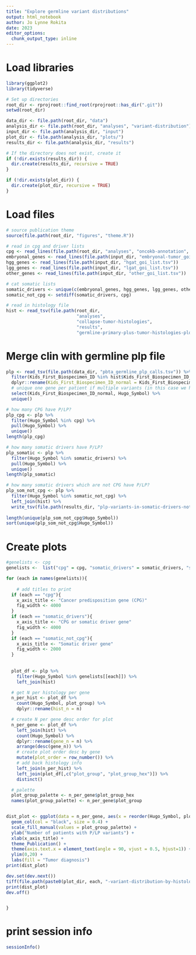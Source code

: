 ```yaml
---
title: "Explore germline variant distributions"
output: html_notebook
author: Jo Lynne Rokita
date: 2023
editor_options: 
  chunk_output_type: inline
---
```


# Load libraries
```r
library(ggplot2)
library(tidyverse) 

# Set up directories
root_dir <- rprojroot::find_root(rprojroot::has_dir(".git"))
setwd(root_dir)

data_dir <- file.path(root_dir, "data")
analysis_dir <- file.path(root_dir, "analyses", "variant-distribution")
input_dir <- file.path(analysis_dir, "input")
plot_dir <- file.path(analysis_dir, "plots/")
results_dir <- file.path(analysis_dir, "results")

# If the directory does not exist, create it
if (!dir.exists(results_dir)) {
  dir.create(results_dir, recursive = TRUE)
}

if (!dir.exists(plot_dir)) {
  dir.create(plot_dir, recursive = TRUE)
}
```

# Load files
```r
# source publication theme
source(file.path(root_dir, "figures", "theme.R"))

# read in cpg and driver lists
cpg <- read_lines(file.path(root_dir, "analyses", "oncokb-annotation", "input", "cpg.txt"))
embryonal_genes <- read_lines(file.path(input_dir, "embryonal-tumor_goi_list.tsv"))
hgg_genes <- read_lines(file.path(input_dir, "hgat_goi_list.tsv"))
lgg_genes <- read_lines(file.path(input_dir, "lgat_goi_list.tsv"))
other_genes <- read_lines(file.path(input_dir, "other_goi_list.tsv"))

# cat somatic lists
somatic_drivers <- unique(c(embryonal_genes, hgg_genes, lgg_genes, other_genes))
somatic_not_cpg <- setdiff(somatic_drivers, cpg)

# read in histology file
hist <- read_tsv(file.path(root_dir, 
                           "analyses", 
                           "collapse-tumor-histologies", 
                           "results",
                           "germline-primary-plus-tumor-histologies-plot-groups-clin-meta.tsv"))
```


# Merge clin with germline plp file

```r
plp <- read_tsv(file.path(data_dir, "pbta_germline_plp_calls.tsv")) %>%
  filter(Kids_First_Biospecimen_ID %in% hist$Kids_First_Biospecimen_ID_normal) %>%
  dplyr::rename(Kids_First_Biospecimen_ID_normal = Kids_First_Biospecimen_ID) %>%
  # unique one gene per patient if multiple variants (in this case we have 1 normal per pt, so can use bs_id)
  select(Kids_First_Biospecimen_ID_normal, Hugo_Symbol) %>%
  unique()

# how many CPG have P/LP?
plp_cpg <- plp %>%
  filter(Hugo_Symbol %in% cpg) %>%
  pull(Hugo_Symbol) %>%
  unique()
length(plp_cpg)

# how many somatic drivers have P/LP?
plp_somatic <- plp %>%
  filter(Hugo_Symbol %in% somatic_drivers) %>%
  pull(Hugo_Symbol) %>%
  unique()
length(plp_somatic)

# how many somatic drivers which are not CPG have P/LP?
plp_som_not_cpg <- plp %>%
  filter(Hugo_Symbol %in% somatic_not_cpg) %>%
  left_join(hist) %>%
  write_tsv(file.path(results_dir, "plp-variants-in-somatic-drivers-not-cpg.tsv"))
  
length(unique(plp_som_not_cpg$Hugo_Symbol))
sort(unique(plp_som_not_cpg$Hugo_Symbol))

```

# Create plots

```r
#genelists <- cpg
genelists <-  list("cpg" = cpg, "somatic_drivers" = somatic_drivers, "somatic_not_cpg" = somatic_not_cpg)

for (each in names(genelists)){
  
    # add titles to print
  if (each == "cpg"){
    x_axis_title <- "Cancer predisposition gene (CPG)"
    fig_width <- 4000
  }
  if (each == "somatic_drivers"){
    x_axis_title <- "CPG or somatic driver gene"
    fig_width <- 4000
  }  
  if (each == "somatic_not_cpg"){
    x_axis_title <- "Somatic driver gene"
    fig_width <- 2000
  }
  
  
  plot_df <- plp %>%
    filter(Hugo_Symbol %in% genelists[[each]]) %>%
    left_join(hist) 

  # get N per histology per gene
  n_per_hist <- plot_df %>%
    count(Hugo_Symbol, plot_group) %>%
    dplyr::rename(hist_n = n)

  # create N per gene desc order for plot
  n_per_gene <- plot_df %>%
    left_join(hist) %>%
    count(Hugo_Symbol) %>%
    dplyr::rename(gene_n = n) %>%
    arrange(desc(gene_n)) %>%
    # create plot order desc by gene
    mutate(plot_order = row_number()) %>%
    # add back histology info
    left_join(n_per_hist) %>%
    left_join(plot_df[,c("plot_group", "plot_group_hex")]) %>%
    distinct()

  # palette
  plot_group_palette <- n_per_gene$plot_group_hex
  names(plot_group_palette) <- n_per_gene$plot_group


dist_plot <- ggplot(data = n_per_gene, aes(x = reorder(Hugo_Symbol, plot_order), y = hist_n, fill = plot_group)) +
  geom_col(col = "black", size = 0.4) +
  scale_fill_manual(values = plot_group_palette) + 
  ylab("Number of patients with P/LP variants") +
  xlab(x_axis_title) +
  theme_Publication() +
  theme(axis.text.x = element_text(angle = 90, vjust = 0.5, hjust=1)) +
  ylim(0,20) +
  labs(fill = "Tumor diagnosis")
print(dist_plot)

dev.set(dev.next())
tiff(file.path(paste0(plot_dir, each, "-variant-distribution-by-histology.tiff")), height = 1800, width = fig_width, res = 300)
print(dist_plot)
dev.off()


}

```

# print session info
```r
sessionInfo()
```







